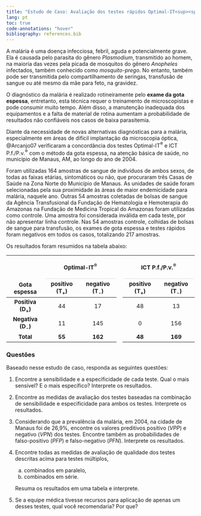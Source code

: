 ```yaml
---
title: "Estudo de Caso: Avaliação dos testes rápidos Optimal-IT<sup><span>&#174;</span></sup> e ICT P.f./P.v.<sup>&reg;</sup> para o diagnóstico da malária, na Atenção Básica de Saúde, no município de Manaus, Amazonas"
lang: pt
toc: true
code-annotations: "hover"
bibliography: references.bib
---
```




A malária é uma doença infecciosa, febril, aguda e potencialmente grave. Ela é causada pelo parasita do gênero *Plasmodium*, transmitido ao homem, na maioria das vezes pela picada de mosquitos do gênero *Anopheles* infectados, também conhecido como *mosquito-prego*. No entanto, também pode ser transmitida pelo compartilhamento de seringas, transfusão de sangue ou até mesmo da mãe para feto, na gravidez.

O diagnóstico da malária é realizado rotineiramente pelo **exame da gota espessa**, entretanto, esta técnica requer o treinamento de microscopistas e pode consumir muito tempo. Além disso, a manutenção inadequada dos equipamentos e a falta de material de rotina aumentam a probabilidade de resultados não confiáveis nos casos de baixa parasitemia.

Diante da necessidade de novas alternativas diagnósticas para a malária, especialmente em áreas de difícil implantação
da microscopia óptica, @Arcanjo07 verificaram a concordância dos testes Optimal-IT<sup>&reg;</sup> e ICT P.f./P.v.<sup>&reg;</sup> com o método da gota espessa, na atenção básica de saúde, no município de Manaus, AM, ao longo do ano de 2004.


Foram utilizadas 164 amostras de sangue de indivíduos de ambos sexos, de todas as faixas etárias, sintomáticos ou não, que procuraram três Casas de Saúde na Zona Norte do Município de Manaus. As unidades de saúde foram selecionadas pela sua proximidade às áreas de maior endemicidade para malária, naquele ano. Outras 54 amostras coletadas de bolsas de sangue da Agência Transfusional da Fundação de Hematologia e Hemoterapia do Amazonas na Fundação de Medicina Tropical do Amazonas foram utilizadas como controle. Uma amostra foi considerada inválida em cada teste, por não apresentar linha controle. Nas 54 amostras controle, colhidas de bolsas de sangue para transfusão, os exames de gota espessa e testes rápidos foram negativos em todos os casos, totalizando 217 amostras.

Os resultados foram resumidos na tabela abaixo:



<html lang="pt">
<head>
    <meta charset="UTF-8">
    <meta http-equiv="X-UA-Compatible" content="IE=edge">
    <meta name="viewport" content="width=device-width, initial-scale=1.0">
</head>
<body>
<table class="table table-striped" style="width: auto !important; margin-left: auto; margin-right: auto;">
<thead>
<tr>
<th style="empty-cells: hide;border-bottom:hidden;" colspan="1">
</th>
<th style="border-bottom:hidden;padding-bottom:0; padding-left:3px;padding-right:3px;text-align: center; font-weight: bold; " colspan="2">
<div style="border-bottom: 1px solid #ddd; padding-bottom: 5px; font-size:15px;">
Optimal-IT<sup><span>&#174;</span></sup>
</div>
</th>
<th style="empty-cells: hide;border-bottom:hidden;" colspan="1">
</th>
<th style="border-bottom:hidden;padding-bottom:0; padding-left:3px;padding-right:3px;text-align: center; font-weight: bold; " colspan="2">
<div style="border-bottom: 1px solid #ddd; padding-bottom: 5px; font-size:15px;">
ICT P.f./P.v.<sup>&reg;</sup>
</div>
</th>
</tr>
<tr>
<th style="text-align:center;font-weight: bold;font-size:15px;">
Gota espessa
</th>
<th style="text-align:center;font-weight: bold;font-size:15px;">
positivo (T<sub>+</sub>)
</th>
<th style="text-align:center;font-weight: bold;font-size:15px;">
negativo (T<sub>-</sub>) 
</th>
<th style="empty-cells: hide;border-bottom:hidden;" colspan="1">
</th>
<th style="text-align:center;font-weight: bold;font-size:15px;">
positivo (T<sub>+</sub>)
</th>
<th style="text-align:center;font-weight: bold;font-size:15px;">
negativo (T<sub>-</sub>) 
</th>
</tr>
</thead>
<tbody>
<tr>
<td style="text-align:center;font-weight: bold;font-size:15px;">
Positiva (D<sub>+</sub>)
</td>
<td style="text-align:center;font-size:15px;">
44
</td>
<td style="text-align:center;font-size:15px;">
17
</td>
<th style="empty-cells: hide;border-bottom:hidden;" colspan="1">
</th>
<td style="text-align:center;font-size:15px;">
48
</td>
<td style="text-align:center;font-size:15px;">
13
</td>
</tr>
<tr>
<td style="text-align:center;font-weight: bold;font-size:15px;">
Negativa (D<sub>-</sub>)
</td>
<td style="text-align:center;font-size:15px;">
11
</td>
<td style="text-align:center;font-size:15px;">
145
</td>
<th style="empty-cells: hide;border-bottom:hidden;" colspan="1">
</th>
<td style="text-align:center;font-size:15px;">
0
</td>
<td style="text-align:center;font-size:15px;">
156
</td>
</tr>
<tr>
<td style="text-align:center;font-weight: bold;font-weight: bold;font-size:15px;">
Total
</td>
<td style="text-align:center;font-weight: bold;font-size:15px;">
55
</td>
<td style="text-align:center;font-weight: bold;font-size:15px;">
162
</td>
<th style="empty-cells: hide;border-bottom:hidden;" colspan="1">
</th>
<td style="text-align:center;font-weight: bold;font-size:15px;">
48
</td>
<td style="text-align:center;font-weight: bold;font-size:15px;">
169
</td>
</tr>
</tbody>
</table>
</body>
</html>



### Questões

Baseado nesse estudo de caso, responda as seguintes questões:

1) Encontre a sensibilidade e a especificidade de cada teste. Qual o mais sensível? E o mais específico? Interprete os resultados.

2) Encontre as medidas de avaliação dos testes baseadas na combinação de sensibilidade e especificidade para ambos os testes. Interprete os resultados.

3) Considerando que a prevalência da malária, em 2004, na cidade de Manaus foi de 26,9%, encontre os valores preditivos positivo ($VPP$) e negativo ($VPN$) dos testes. Encontre também as probabilidades de falso-positivo ($PFP$) e falso-negativo ($PFN$). Interprete os resultados.

4) Encontre todas as medidas de avaliação de qualidade dos testes descritas acima para testes múltiplos,

      a) combinados em paralelo,
      b) combinados em série.
      
   Resuma os resultados em uma tabela e interprete.

5) Se a equipe médica tivesse recursos para aplicação de apenas um desses testes, qual você recomendaria? Por que?




